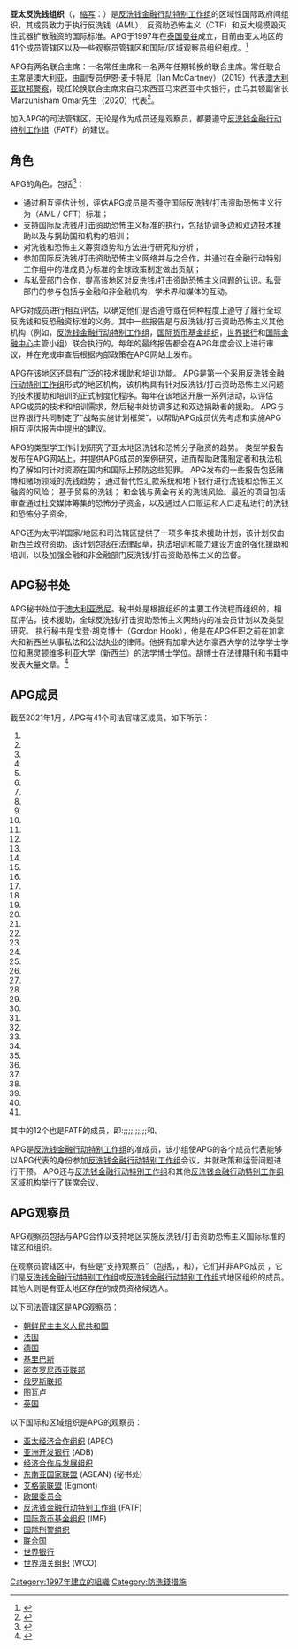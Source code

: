 {{Infobox organization
| name = 亚太反洗钱组织
| image = 
| image_border = 
| size = 150
| alt = 
| caption = 
| map = 
| msize = 
| malt = 
| mcaption = 
| abbreviation = APG
| motto = 
| formation = 1997
| extinction = 
| type = 国际组织
| status = 
| purpose = [[反洗钱|反洗钱]]、反资助[[恐怖主义|恐怖主义]]
| location = {{澳大利亚}}[[悉尼|悉尼]] (秘书处)
| region_served = 亚太
| membership = 41个地区
| language = [[English_language|英语]]
| leader_title = 联合主席
| leader_name = 副专员伊恩·麦卡特尼（Ian McCartney）和
马祖尼桑（Marzunisham Omar）
| main_organ = 
| parent_organization = 
| affiliations = 
| num_staff = 
| num_volunteers = 
| budget = 
| website = http://www.apgml.org
| remarks = 
}}
'''亚太反洗钱组织'''（{{lang-en|Asia / Pacific Group ON MONEY LAUNDERING}}，[[缩写|缩写]]：{{lang|en|'''APG'''}}）是[[打擊清洗黑錢財務行動特別組織|反洗钱金融行动特别工作组]]的区域性国际政府间组织，其成员致力于执行反洗钱（AML），反资助恐怖主义（CTF）和反大规模毁灭性武器扩散融资的国际标准。APG于1997年在[[泰国|泰国]][[曼谷|曼谷]]成立，目前由亚太地区的41个成员管辖区以及一些观察员管辖区和国际/区域观察员组织组成。<ref>{{Cite web|title=APG HISTORY & BACKGROUND|url=http://www.apgml.org/|accessdate=2021-02-06|author=|date=|format=|publisher=APG|language=|archive-date=2021-02-01|archive-url=https://web.archive.org/web/20210201075448/http://www.apgml.org/|dead-url=no}}</ref>

APG有两名联合主席：一名常任主席和一名两年任期轮换的联合主席。常任联合主席是澳大利亚，由副专员伊恩·麦卡特尼（Ian McCartney）（2019）代表[[澳大利亞聯邦警察|澳大利亚联邦警察]]，现任轮换联合主席来自马来西亚马来西亚中央银行，由马其顿副省长Marzunisham Omar先生（2020）代表<ref>{{Cite web|title=About APGCo-Chairs|url=http://www.apgml.org/about-us/page.aspx?p=6e984e5c-5293-4d25-ba71-0099edb28954|accessdate=2021-02-06|author=|date=|format=|publisher=APG|language=|archive-date=2020-10-21|archive-url=https://web.archive.org/web/20201021080637/http://www.apgml.org/about-us/page.aspx?p=6e984e5c-5293-4d25-ba71-0099edb28954|dead-url=no}}</ref>。

加入APG的司法管辖区，无论是作为成员还是观察员，都要遵守[[打擊清洗黑錢財務行動特別組織|反洗钱金融行动特别工作组]]（FATF）的建议。

== 角色 ==
APG的角色，包括<ref>{{Cite web|title=ABOUT APG|url=http://www.apgml.org/about-us/page.aspx?p=91ce25ec-db8a-424c-9018-8bd1f6869162|accessdate=2021-02-06|author=|date=|format=|publisher=APG|language=|archive-date=2020-11-12|archive-url=https://web.archive.org/web/20201112010056/http://www.apgml.org/about-us/page.aspx?p=91ce25ec-db8a-424c-9018-8bd1f6869162|dead-url=no}}</ref>：

* 通过相互评估计划，评估APG成员是否遵守国际反洗钱/打击资助恐怖主义行为（AML / CFT）标准；
* 支持国际反洗钱/打击资助恐怖主义标准的执行，包括协调多边和双边技术援助以及与捐助国和机构的培训；
* 对洗钱和恐怖主义筹资趋势和方法进行研究和分析；
* 参加国际反洗钱/打击资助恐怖主义网络并与之合作，并通过在金融行动特别工作组中的准成员为标准的全球政策制定做出贡献；
* 与私营部门合作，提高该地区对反洗钱/打击资助恐怖主义问题的认识。私营部门的参与包括与金融和非金融机构，学术界和媒体的互动。

APG对成员进行相互评估，以确定他们是否遵守或在何种程度上遵守了履行全球反洗钱和反恐融资标准的义务。其中一些报告是与反洗钱/打击资助恐怖主义其他机构（例如，[[打擊清洗黑錢財務行動特別組織|反洗钱金融行动特别工作组]]，[[国际货币基金组织|国际货币基金组织]]，[[世界银行|世界银行]]和[[国际金融中心|国际金融中心]]主管小组）联合执行的。每年的最终报告都会在APG年度会议上进行审议，并在完成审查后根据内部政策在APG网站上发布。

APG在该地区还具有广泛的技术援助和培训功能。 APG是第一个采用[[打擊清洗黑錢財務行動特別組織|反洗钱金融行动特别工作组]]形式的地区机构，该机构具有针对反洗钱/打击资助恐怖主义问题的技术援助和培训的正式制度化程序。每年在该地区开展一系列活动，以评估APG成员的技术和培训需求，然后秘书处协调多边和双边捐助者的援助。 APG与世界银行共同制定了“战略实施计划框架”，以帮助APG成员优先考虑和实施APG相互评估报告中提出的建议。

APG的类型学工作计划研究了亚太地区洗钱和恐怖分子融资的趋势。 类型学报告发布在APG网站上，并提供APG成员的案例研究，进而帮助政策制定者和执法机构了解如何针对资源在国内和国际上预防这些犯罪。 APG发布的一些报告包括赌博和赌场领域的洗钱趋势； 通过替代性汇款系统和地下银行进行洗钱和恐怖主义融资的风险； 基于贸易的洗钱； 和金钱与黄金有关的洗钱风险。最近的项目包括审查通过社交媒体筹集的恐怖分子资金，以及通过人口贩运和人口走私进行的洗钱和恐怖分子资金。

APG还为太平洋国家/地区和司法辖区提供了一项多年技术援助计划，该计划仅由新西兰政府资助。该计划包括在法律起草，执法培训和能力建设方面的强化援助和培训，以及加强金融和非金融部门反洗钱/打击资助恐怖主义的监督。 

== APG秘书处 == 
APG秘书处位于[[澳大利亚|澳大利亚]][[悉尼|悉尼]]。秘书处是根据组织的主要工作流程而组织的，相互评估，技术援助，全球反洗钱/打击资助恐怖主义网络内的准会员计划以及类型研究。 执行秘书是戈登·胡克博士（Gordon Hook），他是在APG任职之前在加拿大和新西兰从事私法和公法执业的律师。他拥有加拿大达尔豪西大学的法学学士学位和惠灵顿维多利亚大学（新西兰）的法学博士学位。胡博士在法律期刊和书籍中发表大量文章。<ref>{{Cite web|title=About APG Secretariat|url=http://www.apgml.org/about-us/page.aspx?p=2b5f9189-0479-4ee9-b562-d93c7fe780e3|accessdate=2021-02-06|author=|date=|format=|publisher=APG|language=|archive-date=2020-01-03|archive-url=https://web.archive.org/web/20200103183642/http://www.apgml.org/about-us/page.aspx?p=2b5f9189-0479-4ee9-b562-d93c7fe780e3|dead-url=no}}</ref> 

== APG成员 == 
截至2021年1月，APG有41个司法官辖区成员，如下所示： 

{{div col|colwidth=20em}}

#{{flag|Afghanistan}}
#{{flag|Australia}}
#{{flag|Bangladesh}}
#{{flag|Bhutan}}
#{{flag|Brunei Darussalam}} 
#{{flag|Cambodia}}
#{{flag|Canada}}
#{{flag|China}}
#{{flag|Cook Islands}}
#{{flag|Fiji}}
#{{flag|Hong Kong|name=中国香港}}
#{{flag|India}}
#{{flag|Indonesia}}
#{{flag|Japan}}
#{{flag|South Korea}}
#{{flag|Laos}}
#{{flag|Macau|name=中国澳门}}
#{{flag|Malaysia}}
#{{flag|Maldives}}
#{{flag|Marshall Islands}}
#{{flag|Mongolia}}
#{{flag|Myanmar}}
#{{flag|Nauru}}
#{{flag|Nepal}}
#{{flag|New Zealand}}
#{{flag|Niue}}
#{{flag|Pakistan}} 
#{{flag|Palau}}
#{{flag|Papua New Guinea}}
#{{flag|Philippines}}
#{{flag|Samoa}}
#{{flag|Singapore}}
#{{flag|Solomon Islands}}
#{{flag|Sri Lanka}}
#{{flag|Taiwan|name=中華台北}}
#{{flag|Thailand}}
#{{flag|Timor-Leste}}
#{{flag|Tonga}}
#{{flag|United States}}
#{{flag|Vanuatu}}
#{{flag|Vietnam}}

{{div col end}}

其中的12个也是FATF的成员，即:{{澳大利亚}};{{加拿大}};{{印度}};{{中华人民共和国}};{{中国香港}};{{印度尼西亚}};{{日本}};{{大韩民国}};{{马来西亚}};{{新西兰}};{{新加坡}}和{{美国}}。 

APG是[[打擊清洗黑錢財務行動特別組織|反洗钱金融行动特别工作组]]的准成员，该小组使APG的各个成员代表能够以APG代表的身份参加[[打擊清洗黑錢財務行動特別組織|反洗钱金融行动特别工作组]]会议，并就政策和运营问题进行干预。 APG还与[[打擊清洗黑錢財務行動特別組織|反洗钱金融行动特别工作组]]和其他[[打擊清洗黑錢財務行動特別組織|反洗钱金融行动特别工作组]]区域机构举行了联席会议。

== APG观察员 == 
APG观察员包括与APG合作以支持地区实施反洗钱/打击资助恐怖主义国际标准的辖区和组织。  

在观察员管辖区中，有些是“支持观察员”（包括{{法国}}，{{德国}}，{{俄罗斯}}和{{英国}}），它们并非APG成员 ，它们是[[打擊清洗黑錢財務行動特別組織|反洗钱金融行动特别工作组]]或[[打擊清洗黑錢財務行動特別組織|反洗钱金融行动特别工作组]]式地区组织的成员。其他人则是有亚太地区存在的成员资格候选人。  

以下司法管辖区是APG观察员： 

* [[朝鲜民主主义人民共和国|朝鲜民主主义人民共和国]]
* [[法国|法国]]
* [[德国|德国]]
* [[基里巴斯|基里巴斯]]
* [[密克罗尼西亚联邦|密克罗尼西亚联邦]]
* [[俄罗斯联邦|俄罗斯联邦]]
* [[图瓦卢|图瓦卢]]
* [[英国|英国]]

以下国际和区域组织是APG的观察员：

* [[亚太经济合作组织|亚太经济合作组织]] (APEC)
* [[亚洲开发银行|亚洲开发银行]] (ADB)
* [[经济合作与发展组织|经济合作与发展组织]]
* [[东南亚国家联盟|东南亚国家联盟]] (ASEAN) (秘书处)
* [[艾格蒙联盟|艾格蒙联盟]] (Egmont)
* [[欧盟委员会|欧盟委员会]]
* [[打擊清洗黑錢財務行動特別組織|反洗钱金融行动特别工作组]] (FATF)
* [[国际货币基金组织|国际货币基金组织]] (IMF)
* [[国际刑警组织|国际刑警组织]]
* [[联合国|联合国]]
* [[世界银行|世界银行]]
* [[世界海关组织|世界海关组织]] (WCO)

<references />
[[Category:1997年建立的組織|Category:1997年建立的組織]]
[[Category:防洗錢措施|Category:防洗錢措施]]